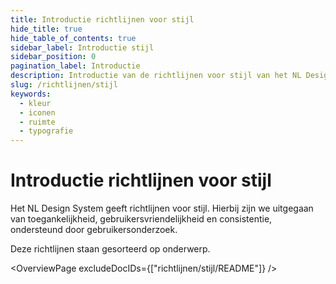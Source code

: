 ```yaml
---
title: Introductie richtlijnen voor stijl
hide_title: true
hide_table_of_contents: true
sidebar_label: Introductie stijl
sidebar_position: 0
pagination_label: Introductie
description: Introductie van de richtlijnen voor stijl van het NL Design System.
slug: /richtlijnen/stijl
keywords:
  - kleur
  - iconen
  - ruimte
  - typografie
---
```



# Introductie richtlijnen voor stijl

Het NL Design System geeft richtlijnen voor stijl. Hierbij zijn we uitgegaan van toegankelijkheid, gebruikersvriendelijkheid en consistentie, ondersteund door gebruikersonderzoek.

Deze richtlijnen staan gesorteerd op onderwerp.

<OverviewPage excludeDocIDs={["richtlijnen/stijl/README"]} />

<FooterInfo />
